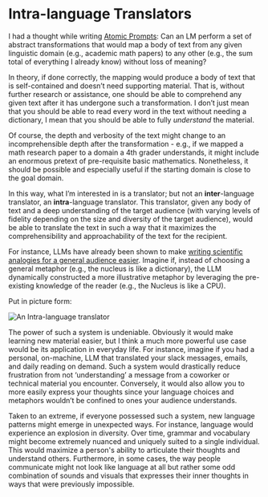 

<Layout>

# Intra-language Translators

I had a thought while writing [Atomic Prompts](https://zkirby.com/writing/atomic-prompts): Can an LM perform a set of abstract transformations that would map a body of text from any given linguistic domain (e.g., academic math papers) to any other (e.g., the sum total of everything I already know) without loss of meaning?

In theory, if done correctly, the mapping would produce a body of text that is self-contained and doesn’t need supporting material. That is, without further research or assistance, one should be able to comprehend any given text after it has undergone such a transformation. I don’t just mean that you should be able to read every word in the text without needing a dictionary, I mean that you should be able to fully _understand_ the material.

Of course, the depth and verbosity of the text might change to an incomprehensible depth after the transformation - e.g., if we mapped a math research paper to a domain a 4th grader understands, it might include an enormous pretext of pre-requisite basic mathematics. Nonetheless, it should be possible and especially useful if the starting domain is close to the goal domain.

In this way, what I’m interested in is a translator; but not an **inter**-language translator, an **intra**-language translator. This translator, given any body of text and a deep understanding of the target audience (with varying levels of fidelity depending on the size and diversity of the target audience), would be able to translate the text in such a way that it maximizes the comprehensibility and approachability of the text for the recipient.

For instance, LLMs have already been shown to make [writing scientific analogies for a general audience easier](https://dl.acm.org/doi/pdf/10.1145/3563657.3595996). Imagine if, instead of choosing a general metaphor (e.g., the nucleus is like a dictionary), the LLM dynamically constructed a more illustrative metaphor by leveraging the pre-existing knowledge of the reader (e.g., the Nucleus is like a CPU).

Put in picture form:

<Image
  src={TranslatorImage}
  className="m-auto"
  alt="An Intra-language translator"
/>

The power of such a system is undeniable. Obviously it would make learning new material easier, but I think a much more powerful use case would be its application in everyday life. For instance, imagine if you had a personal, on-machine, LLM that translated your slack messages, emails, and daily reading on demand. Such a system would drastically reduce frustration from not ‘understanding’ a message from a coworker or technical material you encounter. Conversely, it would also allow you to more easily express your thoughts since your language choices and metaphors wouldn’t be confined to ones your audience understands.

Taken to an extreme, if everyone possessed such a system, new language patterns might emerge in unexpected ways. For instance, language would experience an explosion in diversity. Over time, grammar and vocabulary might become extremely nuanced and uniquely suited to a single individual. This would maximize a person's ability to articulate their thoughts and understand others. Furthermore, in some cases, the way people communicate might not look like language at all but rather some odd combination of sounds and visuals that expresses their inner thoughts in ways that were previously impossible.

</Layout>
